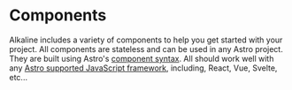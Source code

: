---
---
# Components

Alkaline includes a variety of components to help you get started with your project. All components are stateless and can be used in any Astro project. They are built using Astro's [component syntax](https://docs.astro.build/en/core-concepts/astro-components/). All should work well with any [Astro supported JavaScript framework](https://docs.astro.build/en/guides/framework-components/#supported-frameworks), including, React, Vue, Svelte, etc...
